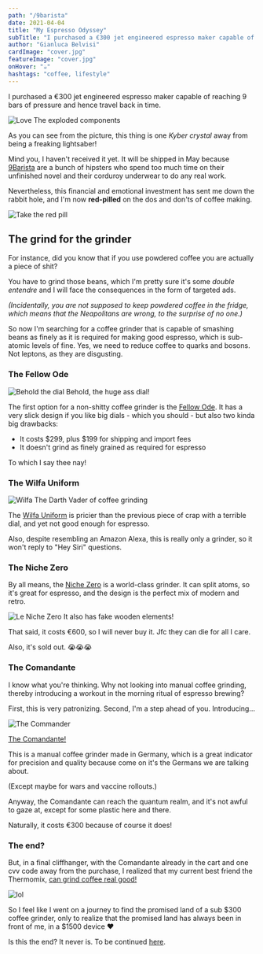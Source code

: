 ```yaml
---
path: "/9barista"
date: 2021-04-04
title: "My Espresso Odyssey"
subTitle: "I purchased a €300 jet engineered espresso maker capable of reaching 9 bars of pressure"
author: "Gianluca Belvisi"
cardImage: "cover.jpg"
featureImage: "cover.jpg"
onHover: "☕️"
hashtags: "coffee, lifestyle"
---
```

I purchased a €300 jet engineered espresso maker capable of reaching 9 bars of pressure and hence travel back in time.

![Love](Exploded-Alpha-background.jpg)
<FigureLabel>The exploded components</FigureLabel>

As you can see from the picture, this thing is one *Kyber crystal* away from being a freaking lightsaber!

Mind you, I haven't received it yet. It will be shipped in May because [9Barista](https://9barista.com/) are a bunch of hipsters who spend too much time on their unfinished novel and their corduroy underwear to do any real work.

Nevertheless, this financial and emotional investment has sent me down the rabbit hole, and I'm now **red-pilled** on the dos and don'ts of coffee making.

![Take the red pill](redpill.png)


## The grind for the grinder

For instance, did you know that if you use powdered coffee you are actually a piece of shit?

You have to grind those beans, which I'm pretty sure it's some *double entendre* and I will face the consequences in the form of targeted ads.

*(Incidentally, you are not supposed to keep powdered coffee in the fridge, which means that the Neapolitans are wrong, to the surprise of no one.)*

So now I'm searching for a coffee grinder that is capable of smashing beans as finely as it is required for making good espresso, which is sub-atomic levels of fine. Yes, we need to reduce coffee to quarks and bosons. Not leptons, as they are disgusting.

### The Fellow Ode

![Behold the dial](ode.jpg)
<FigureLabel>Behold, the huge ass dial!</FigureLabel>

The first option for a non-shitty coffee grinder is the [Fellow Ode](https://www.amazon.com/dp/B08V3VFXCN). It has a very slick design if you like big dials - which you should - but also two kinda big drawbacks:

* It costs $299, plus $199 for shipping and import fees
* It doesn't grind as finely grained as required for espresso

To which I say thee nay!

### The Wilfa Uniform

![Wilfa](wilfa.jpg)
<FigureLabel>The Darth Vader of coffee grinding</FigureLabel>

The [Wilfa Uniform](https://www.baristashopen.se/kaffe/kvarnar-espressokvarn-bryggkvarn/wilfa-uniform-kaffekvarn-svart.php) is pricier than the previous piece of crap with a terrible dial, and yet not good enough for espresso.

Also, despite resembling an Amazon Alexa, this is really only a grinder, so it won't reply to "Hey Siri" questions.

### The Niche Zero

By all means, the [Niche Zero](https://www.nichecoffee.co.uk/) is a world-class grinder. It can split atoms, so it's great for espresso, and the design is the perfect mix of modern and retro.

![Le Niche Zero](niche.jpg)
<FigureLabel>It also has fake wooden elements!</FigureLabel>

That said, it costs €600, so I will never buy it. Jfc they can die for all I care.

Also, it's sold out. 😭😭😭

### The Comandante

I know what you're thinking. Why not looking into manual coffee grinding, thereby introducing a workout in the morning ritual of espresso brewing?

First, this is very patronizing. Second, I'm a step ahead of you. Introducing...

![The Commander](comandante.jpg)

[The Comandante!](https://www.comandantegrinder.com/)

This is a manual coffee grinder made in Germany, which is a great indicator for precision and quality because come on it's the Germans we are talking about.

(Except maybe for wars and vaccine rollouts.)

Anyway, the Comandante can reach the quantum realm, and it's not awful to gaze at, except for some plastic here and there.

Naturally, it costs €300 because of course it does!

### The end?

But, in a final cliffhanger, with the Comandante already in the cart and one cvv code away from the purchase, I realized that my current best friend the Thermomix, [can grind coffee real good!](https://en.enlathermomix.com/.../moler-cafe-en-la-thermomix)

![lol](tmmix.jpg)

So I feel like I went on a journey to find the promised land of a sub $300 coffee grinder, only to realize that the promised land has always been in front of me, in a $1500 device ❤️

Is this the end? It never is. To be continued [here](/9barista-2).